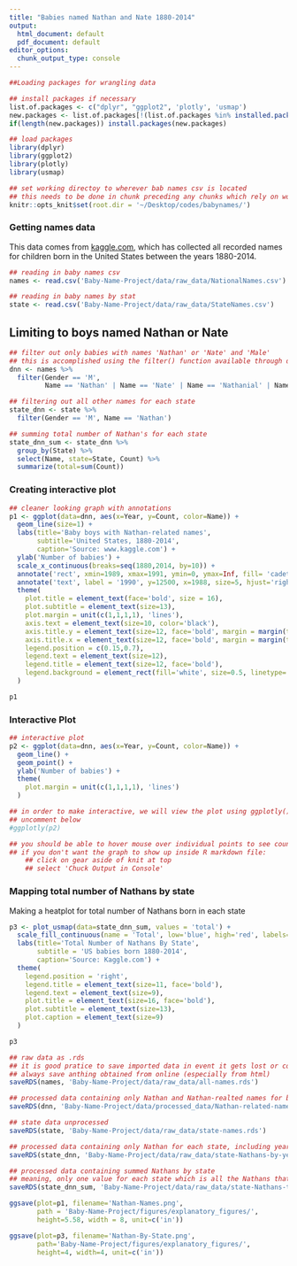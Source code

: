 ```yaml
---
title: "Babies named Nathan and Nate 1880-2014"
output:
  html_document: default
  pdf_document: default
editor_options:
  chunk_output_type: console
---
```



```r
##Loading packages for wrangling data

## install packages if necessary
list.of.packages <- c("dplyr", "ggplot2", 'plotly', 'usmap')
new.packages <- list.of.packages[!(list.of.packages %in% installed.packages()[,"Package"])]
if(length(new.packages)) install.packages(new.packages)

## load packages
library(dplyr)
library(ggplot2)
library(plotly)
library(usmap)

## set working directoy to wherever bab names csv is located
## this needs to be done in chunk preceding any chunks which rely on working directory setting 
knitr::opts_knit$set(root.dir = '~/Desktop/codes/babynames/')
```

### Getting names data

This data comes from [kaggle.com](https://www.kaggle.com/kaggle/us-baby-names), which has collected all recorded names for children born in the United States between the years 1880-2014.

```r
## reading in baby names csv
names <- read.csv('Baby-Name-Project/data/raw_data/NationalNames.csv')

## reading in baby names by stat
state <- read.csv('Baby-Name-Project/data/raw_data/StateNames.csv')
```

## Limiting to boys named Nathan or Nate

```r

## filter out only babies with names 'Nathan' or 'Nate' and 'Male'
## this is accomplished using the filter() function available through dplyr package
dnn <- names %>% 
  filter(Gender == 'M', 
         Name == 'Nathan' | Name == 'Nate' | Name == 'Nathanial' | Name == 'Nathaniel' | Name == 'Nathanael')

## filtering out all other names for each state
state_dnn <- state %>% 
  filter(Gender == 'M', Name == 'Nathan')

## summing total number of Nathan's for each state
state_dnn_sum <- state_dnn %>% 
  group_by(State) %>%
  select(Name, state=State, Count) %>%
  summarize(total=sum(Count))
```

### Creating interactive plot

```r

## cleaner looking graph with annotations
p1 <- ggplot(data=dnn, aes(x=Year, y=Count, color=Name)) + 
  geom_line(size=1) + 
  labs(title='Baby boys with Nathan-related names',
       subtitle='United States, 1880-2014', 
       caption='Source: www.kaggle.com') + 
  ylab('Number of babies') +
  scale_x_continuous(breaks=seq(1880,2014, by=10)) +
  annotate('rect', xmin=1989, xmax=1991, ymin=0, ymax=Inf, fill= 'cadetblue3', alpha=0.6) + 
  annotate('text', label = '1990', y=12500, x=1988, size=5, hjust='right') + 
  theme(
    plot.title = element_text(face='bold', size = 16),
    plot.subtitle = element_text(size=13),
    plot.margin = unit(c(1,1,1,1), 'lines'),
    axis.text = element_text(size=10, color='black'),
    axis.title.y = element_text(size=12, face='bold', margin = margin(t=0,r=10,b=0,l=0)),
    axis.title.x = element_text(size=12, face='bold', margin = margin(t=10,r=0,b=0,l=0)),
    legend.position = c(0.15,0.7),
    legend.text = element_text(size=12),
    legend.title = element_text(size=12, face='bold'),
    legend.background = element_rect(fill='white', size=0.5, linetype='solid', color='black')
  )

p1

```

### Interactive Plot

```r

## interactive plot
p2 <- ggplot(data=dnn, aes(x=Year, y=Count, color=Name)) + 
  geom_line() + 
  geom_point() + 
  ylab('Number of babies') + 
  theme(
    plot.margin = unit(c(1,1,1,1), 'lines')
  )

## in order to make interactive, we will view the plot using ggplotly() function.
## uncomment below
#ggplotly(p2)

## you should be able to hover mouse over individual points to see count and year
## if you don't want the graph to show up inside R markdown file:
    ## click on gear aside of knit at top
    ## select 'Chuck Output in Console'
```


### Mapping total number of Nathans by state

Making a heatplot for total number of Nathans born in each state

```r

p3 <- plot_usmap(data=state_dnn_sum, values = 'total') + 
  scale_fill_continuous(name = 'Total', low='blue', high='red', labels=scales::comma) + 
  labs(title='Total Number of Nathans By State', 
       subtitle = 'US babies born 1880-2014', 
       caption='Source: Kaggle.com') + 
  theme(
    legend.position = 'right',
    legend.title = element_text(size=11, face='bold'),
    legend.text = element_text(size=9),
    plot.title = element_text(size=16, face='bold'),
    plot.subtitle = element_text(size=13),
    plot.caption = element_text(size=9)
  )

p3
```


```r
## raw data as .rds
## it is good pratice to save imported data in event it gets lost or corrupt. 
## always save anthing obtained from online (especially from html)
saveRDS(names, 'Baby-Name-Project/data/raw_data/all-names.rds')

## processed data containing only Nathan and Nathan-realted names for boys
saveRDS(dnn, 'Baby-Name-Project/data/processed_data/Nathan-related-names.rds')

## state data unprocessed
saveRDS(state, 'Baby-Name-Project/data/raw_data/state-names.rds')

## processed data containing only Nathan for each state, including years
saveRDS(state_dnn, 'Baby-Name-Project/data/raw_data/state-Nathans-by-year.rds')

## processed data containing summed Nathans by state
## meaning, only one value for each state which is all the Nathans that were ever born there
saveRDS(state_dnn_sum, 'Baby-Name-Project/data/raw_data/state-Nathans-total.rds')
```


```r

ggsave(plot=p1, filename='Nathan-Names.png', 
       path = 'Baby-Name-Project/figures/explanatory_figures/', 
       height=5.58, width = 8, unit=c('in'))

ggsave(plot=p3, filename='Nathan-By-State.png',
       path='Baby-Name-Project/figures/explanatory_figures/',
       height=4, width=4, unit=c('in'))
```
